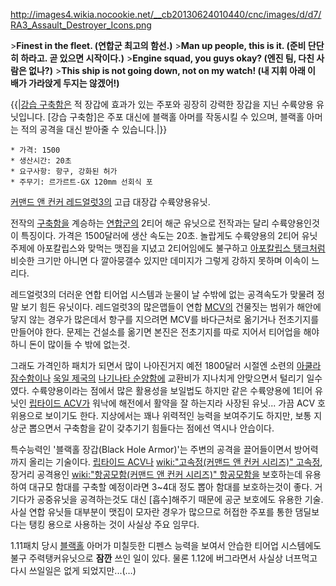 http://images4.wikia.nocookie.net/__cb20130624010440/cnc/images/d/d7/RA3_Assault_Destroyer_Icons.png

>'''Finest in the fleet. (연합군 최고의 함선.)'''
>'''Man up people, this is it. (준비 단단히 하라고. 곧 있으면 시작이다.)'''
>'''Engine squad, you guys okay? (엔진 팀, 다친 사람은 없나?)'''
>'''This ship is not going down, not on my watch! (내 지휘 아래 이 배가 가라앉게 두지는 않겠어!)'''

{{{#!html
<iframe width="480" height="385" src="//www.youtube.com/embed/URIPkv4QzqI" frameborder="0" allowfullscreen></iframe>
}}}
{{|[[강습 구축함]]은 적 장갑에 효과가 있는 주포와 굉장히 강력한 장갑을 지닌 수륙양용 유닛입니다. [강습 구축함]은 주포 대신에 블랙홀 아머를 작동시킬 수 있으며, 블랙홀 아머는 적의 공격을 대신 받아줄 수 있습니다.|}}

 * 가격: 1500
 * 생산시간: 20초
 * 요구사항: 항구, 강화된 허가
 * 주무기: 르가르트-GX 120mm 선회식 포

[[커맨드 앤 컨커 레드얼럿3]]의 고급 대장갑 수륙양용유닛.

전작의 [[구축함]]을 계승하는 [[연합군]]의 2티어 해군 유닛으로 전작과는 달리 수륙양용인것이 특징이다. 가격은 1500달러에 생산 속도는 20초. 놀랍게도 수륙양용의 2티어 유닛 주제에 아포칼립스와 맞먹는 맷집을 지녔고 2티어임에도 불구하고 [[아포칼립스 탱크]]처럼 비슷한 크기만 아니면 다 깔아뭉갤수 있지만 데미지가 그렇게 강하지 못하며 이속이 느리다.

레드얼럿3의 더러운 연합 티어업 시스템과 눈물이 날 수밖에 없는 공격속도가 맞물려 정말 보기 힘든 유닛이다. 레드얼럿3의 많은맵들이 연합 [[MCV]]의 건물짓는 범위가 해안에 닿지 않는 경우가 많은데서 항구를 지으려면 MCV를 바다근처로 옮기거나 전초기지를 만들어야 한다. 문제는 건설소를 옮기면 본진은 전초기지를 따로 지어서 티어업을 해야하니 돈이 많이들 수 밖에 없는것.

그래도 가격인하 패치가 되면서 많이 나아진거지 예전 1800달러 시절엔 소련의 [[아쿨라 잠수함]]이나 [[욱일 제국]]의 [[나기나타 순양함]]에 교환비가 지나치게 안맞으면서 털리기 일수였다. 수륙양용이라는 점에서 많은 활용성을 보일법도 하지만 같은 수륙양용에 1티어 유닛인 [[립타이드 ACV]]가 워낙에 해전에서 활약을 잘 하는지라 사장된 유닛... 가끔 ACV 호위용으로 보이기도 한다.  지상에서는 꽤나 위력적인 능력을 보여주기도 하지만, 보통 지상군 뽑으면서 구축함을 같이 갖추기기 힘들다는 점에선 역시나 안습이다.

특수능력인 '블랙홀 장갑(Black Hole Armor)'는 주변의 공격을 끌어들이면서 방어력까지 올리는 기술이다. [[립타이드 ACV]]나 [[wiki:"고속정(커맨드 앤 컨커 시리즈)" 고속정]], 장거리 공격용인 [[wiki:"항공모함(커맨드 앤 컨커 시리즈)" 항공모함]]을 보호하는데 유용하여 대규모 함대를 구축할 예정이라면 3~4대 정도 뽑아 함대를 보호하는것이 좋다. 거기다가 공중유닛을 공격하는것도 대신 [흡수]해주기 때문에 공군 보호에도 유용한 기술. 사실 연합 유닛들 대부분이 맷집이 모자란 경우가 많으므로 허접한 주포를 통한 댐딜보다는 탱킹 용으로 사용하는 것이 사실상 주요 임무다.

1.11패치 당시 [[블랙홀]] 아머가 미칠듯한 디펜스 능력을 보여서 안습한 티어업 시스템에도 불구 주력탱커유닛으로 '''잠깐''' 쓰인 일이 있다. 물론 1.12에 버그라면서 사실상 너프먹고 다시 쓰일일은 없게 되었지만...(…)
